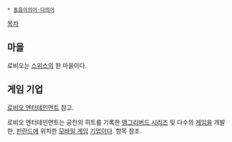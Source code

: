  * [[동음이의어·다의어]]

[[목차]]

== 마을 ==
로비오는 [[스위스]]의 한 마을이다.

== 게임 기업 ==
[[로비오 엔터테인먼트]] 참고.

로비오 엔터테인먼트는 공전의 히트를 기록한 [[앵그리버드 시리즈]] 및 다수의 [[게임]]을 개발한, [[핀란드]]에 위치한 [[모바일 게임]] [[기업]]이다. 항목 참조.
